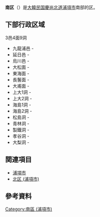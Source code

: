 {{about|浦項市的行政區|其他地區的行政區劃|南區}}
{{Infobox settlement
| name                    = 南區
| settlement_type         = [[韩国行政区划|一般區]]
| translit_lang1          = [[韓語|韓語]] 
| translit_lang1_type1    = [[諺文|諺文]]
| translit_lang1_info1    = 남구
| translit_lang1_type2    = [[朝鮮漢字|漢字]]
| translit_lang1_info2    = {{linktext|南|區}}
| translit_lang1_type3    = {{nowrap|[[文化观光部2000年式|文化观光部2000年式]]}}
| translit_lang1_info3    = Nam-gu
| translit_lang1_type4    = {{nowrap|[[馬科恩-賴肖爾表記法|馬科恩-賴肖爾表記法]]}}
| translit_lang1_info4    = Nam-gu
| image_skyline           = Pohang Nam-gu office.JPG
| image_caption           = 南區廳
| image_map               = Nam-gu Pohang.PNG
| map_caption             = 南區在浦項市及慶尚北道的位置
| subdivision_type        = 國家
| subdivision_name        = {{ROK}}
| subdivision_type1       = [[朝鮮半島地方區分|地區]]
| subdivision_name1       = [[岭南地方|岭南地方]]
| subdivision_type2       = 省份
| subdivision_name2       = [[庆尚北道|庆尚北道]]
| subdivision_type3       = 城市
| subdivision_name3       = [[浦项市|浦项市]]
| parts_type              = 行政區劃
| parts                   = 3[[邑_(行政區劃)|邑]]、4[[面_(行政區劃)|面]]、7[[行政洞|行政洞]]
| area_total_km2          = 393.02
| population_total        = 230,801<ref>[https://jumin.mois.go.kr/index.jsp “2021년 12월 주민등록 인구”]</ref>
| population_as_of        = 2021
| population_density_km2  = auto
| population_blank1_title = 方言
| population_blank1       = [[庆尚方言|庆尚方言]]
| leader_title            = 區廳長
| leader_name             = 장종두
| leader_title1           = 國會議員
| leader_name1            = [[金炳旭_(1977年)|金炳旭]]（{{PPP}}）
| website                 = [https://www.pohang.go.kr/namgu/index.do 南區廳官網]
}}

'''南区'''（{{kor|諺=남구|漢=南區|羅=Nam gu|f=y}}）是[[大韓民国|大韓民国]][[慶尚北道|慶尚北道]][[浦項市|浦項市]]南部的区。

== 下部行政区域 ==
3邑4面9洞

* 九龍浦邑 - {{lang|ko|구룡포읍【九龍浦邑】}} 
* 延日邑 - {{lang|ko|연일읍【延日邑】}} 
* 烏川邑 - {{lang|ko|오천읍【烏川邑】}} 
* 大松面 - {{lang|ko|대송면【大松面】}} 
* 東海面 - {{lang|ko|동해면【東海面】}} 
* 長鬐面 - {{lang|ko|장기면【長鬐面】}} 
* 大甫面 - {{lang|ko|대보면【大甫面】}} 
* 上大1洞 - {{lang|ko|상대1동【上大1洞】}} 
* 上大2洞 - {{lang|ko|상대2동【上大2洞】}} 
* 海島1洞 - {{lang|ko|해도1동【海島1洞】}}
* 海島2洞 - {{lang|ko|해도2동【海島2洞】}} 
* 松島洞 - {{lang|ko|송도동【松島洞】}} 
* 青林洞 - {{lang|ko|청림동【靑林洞】}} 
* 製鐵洞 - {{lang|ko|제철동【製鐵洞】}} 
* 孝谷洞 - {{lang|ko|효곡동【孝谷洞】}} 
* 大梨洞 - {{lang|ko|대이동【大梨洞】}} 

== 関連項目 ==
* [[浦項市|浦項市]]
* [[北区_(浦項市)|北区 (浦項市)]]

== 參考資料 ==
{{reflist}}

{{慶尚北道行政區劃}}

[[Category:南區_(浦項市)|Category:南區 (浦項市)]]